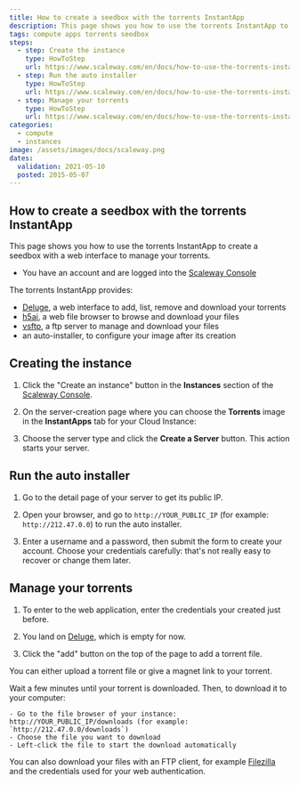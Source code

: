 ```yaml
---
title: How to create a seedbox with the torrents InstantApp
description: This page shows you how to use the torrents InstantApp to create a seedbox with a web interface to manage your torrents.
tags: compute apps torrents seedbox 
steps:
  - step: Create the instance
    type: HowToStep
    url: https://www.scaleway.com/en/docs/how-to-use-the-torrents-instant-apps/#-Create-the-instance
  - step: Run the auto installer
    type: HowToStep
    url: https://www.scaleway.com/en/docs/how-to-use-the-torrents-instant-apps/#-Run-the-auto-installer
  - step: Manage your torrents
    type: HowToStep
    url: https://www.scaleway.com/en/docs/how-to-use-the-torrents-instant-apps/#-Manage-your-torrents
categories:
  - compute
  - instances
image: /assets/images/docs/scaleway.png
dates:
  validation: 2021-05-10
  posted: 2015-05-07
---
```


## How to create a seedbox with the torrents InstantApp

This page shows you how to use the torrents InstantApp to create a seedbox with a web interface to manage your torrents.

<Message type="requirement">

- You have an account and are logged into the [Scaleway Console](https://console.scaleway.com)

</Message>

The torrents InstantApp provides:

- [Deluge](http://deluge-torrent.org/), a web interface to add, list, remove and download your torrents
- [h5ai](https://larsjung.de/h5ai/), a web file browser to browse and download your files
- [vsftp](https://security.appspot.com/vsftpd.html), a ftp server to manage and download your files
- an auto-installer, to configure your image after its creation

## Creating the instance

1. Click the "Create an instance" button in the **Instances** section of the [Scaleway Console](https://console.scaleway.com/instance/servers).

  <Lightbox src="scaleway-nc-new-server.png" alt="" />

2. On the server-creation page where you can choose the **Torrents** image in the **InstantApps** tab for your Cloud Instance:

  <Lightbox src="scaleway-nc-instantapps.png" alt="" />

3. Choose the server type and click the **Create a Server** button. This action starts your server.

## Run the auto installer

1. Go to the detail page of your server to get its public IP.

  <Lightbox src="scaleway-torrent-public-ip.png" alt="" />

2. Open your browser, and go to `http://YOUR_PUBLIC_IP` (for example: `http://212.47.0.0`) to run the auto installer.

  <Lightbox src="scaleway-torrents_autoinstaller.png" alt="" />

3. Enter a username and a password, then submit the form to create your account. Choose your credentials carefully: that's not really easy to recover or change them later.

## Manage your torrents

1. To enter to the web application, enter the credentials your created just before.

  <Lightbox src="scaleway-torrents_basic_auth.png" alt="" />

2. You land on [Deluge](http://deluge-torrent.org/), which is empty for now.

  <Lightbox src="scaleway-seedbox-deluge-interface.png" alt="" />

3. Click the "add" button on the top of the page to add a torrent file.

  You can either upload a torrent file or give a magnet link to your torrent.

  <Lightbox src="scaleway-deluge_add_torrent.png" alt="" />

  Wait a few minutes until your torrent is downloaded. Then, to download it to your computer:

  <Lightbox src="scaleway-deluge_interface_download.png" alt="" />

    - Go to the file browser of your instance: http://YOUR_PUBLIC_IP/downloads (for example: `http://212.47.0.0/downloads`)
    - Choose the file you want to download
    - Left-click the file to start the download automatically

  <Lightbox src="scaleway-seedbox-download-file.png" alt="" />

  <Message type="tip">

  You can also download your files with an FTP client, for example [Filezilla](https://filezilla-project.org/) and the credentials used for your web authentication.

  </Message>
